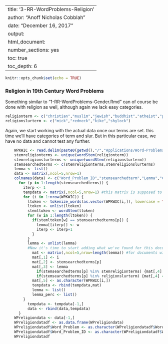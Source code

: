 
---
title: '3-RR-WordProblems-Religion'
author: "Anoff Nicholas Cobblah"
date: "December 16, 2017"
output:
  html_document:
    number_sections: yes
    toc: true
    toc_depth: 6
---


```r
knitr::opts_chunk$set(echo = TRUE)
```

### Religion in 19th Century Word Problems

Something similar to "1-RR-WordProblems-Gender.Rmd" can of course be done with religion as well, although again we lack easy categories.

```r
religionterm <- c("christian","muslim","jewish","buddhist","atheist","protestant","catholic","mahometan","european","mormon","quaker","high church","papist","pagan","agnostic","deist","spiritualist","unitarian","evangelical","tractarian","baptist","lutheran","congregationalist","presbyterian","puritan","anglican")
religionslurterm <- c("mick","redneck","kike","shylock")
```

Again, we start working with the actual data once our terms are set. this time we'll have categories of term and slur. But in this particular case, we have no data and cannot test any further.

```r
    WPKWIC <- read.delim(paste0(getwd(),"/","Applications/Word-Problems/","wordproblemsKWIC.txt"), header = FALSE, sep="\t")
    stemreligionterms <- unique(wordStem(religionterm))
    stemreligionslurterms <- unique(wordStem(religionslurterm))
    stemsearchedterms <- c(stemreligionterms,stemreligionslurterms)
    lemma <- list()
    data <- matrix(,ncol=5,nrow=1)
    colnames(data) <- c("Word_Problem_ID","stemsearchedterm","Lemma","Category","Word_Problem")
      for (p in 1:length(stemsearchedterms)) {
        iterp <- 1
        tempdata <- matrix(,ncol=5,nrow=1) #this matrix is supposed to get wiped every loop.
        for (i in 1:nrow(WPKWIC)) {
          ltoken <- tokenize_words(as.vector(WPKWIC[i,]), lowercase = TRUE, stopwords = NULL, simplify = FALSE)
          ltoken <- unlist(ltoken)
          stemltoken <- wordStem(ltoken)
          for (w in 1:length(ltoken)) {
            if(stemltoken[w] == stemsearchedterms[p]) {
              lemma[[iterp]] <- w
              iterp <- iterp+1
            }
          }
          lemma <- unlist(lemma)
          #Now it's time to start adding what we've found for this document into our data matrix.
            mat <- matrix(,ncol=5,nrow=length(lemma)) #for documents with no matches, mat will have no rows, which is perfect.
            mat[,1] <- i
            mat[,2] <- stemsearchedterms[p]
            mat[,3] <- lemma
              if(stemsearchedterms[p] %in% stemreligionterms) {mat[,4] <- "term"}
              if(stemsearchedterms[p] %in% religionslurterm) {mat[,4] <- "slur"}
            mat[,5] <- as.character(WPKWIC[i,])
            tempdata <- rbind(tempdata,mat)
            lemma <- list()
            lemma_perc <- list()
        }
          tempdata <- tempdata[-1,]
          data <- rbind(data,tempdata)
      }
    WPreligiondata <- data[-1,]
    WPreligiondatadf <- as.data.frame(WPreligiondata)
    WPreligiondatadf$Word_Problem <- as.character(WPreligiondatadf$Word_Problem) #need this column to be a character column for below
    WPreligiondatadf$Word_Problem_ID <- as.character(WPreligiondatadf$Word_Problem_ID) #need this column to be a character column for below
    WPreligiondatadf
```
